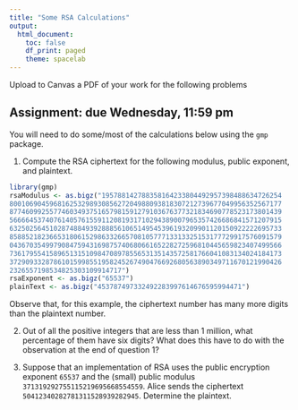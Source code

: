 ```yaml
---
title: "Some RSA Calculations"
output:
  html_document:
    toc: false
    df_print: paged
    theme: spacelab
---
```


Upload to Canvas a PDF of your work for the following problems

## Assignment: due Wednesday, 11:59 pm

You will need to do some/most of the calculations below using the `gmp` package.

1. Compute the RSA ciphertext for the following modulus, public exponent, and plaintext.

```r
library(gmp)
rsaModulus <- as.bigz("195788142788358164233804492957398488634726254
80010690459681625329893085627204988093818307212739677049956352567177
87746099255774603493751657981591279103676377321834690778523173801439
56666453740761405761559112081931710294389007965357426686841571207915
63250256451028748849392888561065149545396193209901120150922222695733
85885218236653180615298633266570810577713313325153177729917576091579
04367035499790847594316987574068066165228272596810445659823407499566
73617955415896513151098470897855653135143572581766041083134024184173
37290933287861015998551958245267490476692680563890349711670121990426
2326557198534825303109914717")
rsaExponent <- as.bigz("65537")
plainText <- as.bigz("453787497332492283997614676595994471")
```

Observe that, for this example, the ciphertext number has many more digits than the plaintext number. 

2. Out of all the positive integers that are less than 1 million, what percentage of them have six digits? What does this have to do with the observation at the end of question 1?

3. Suppose that an implementation of RSA uses the public encryption exponent `65537` and the (small) public modulus `371319292755115219695668554559`. Alice sends the ciphertext `50412340282781311528939282945`. Determine the plaintext.




